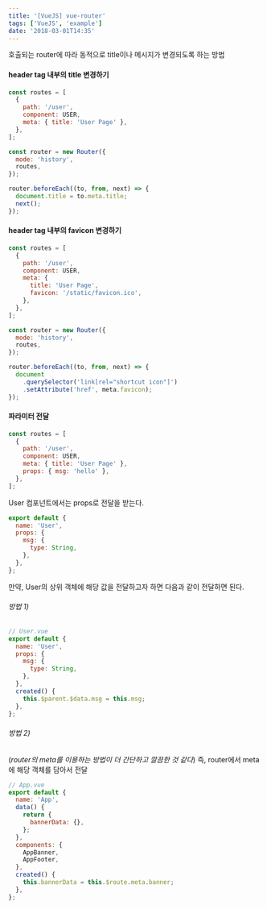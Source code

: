 ```yaml
---
title: '[VueJS] vue-router'
tags: ['VueJS', 'example']
date: '2018-03-01T14:35'
---
```


<!--truncate-->

호출되는 router에 따라 동적으로 title이나 메시지가 변경되도록 하는 방법

#### header tag 내부의 title 변경하기

```javascript
const routes = [
  {
    path: '/user',
    component: USER,
    meta: { title: 'User Page' },
  },
];

const router = new Router({
  mode: 'history',
  routes,
});

router.beforeEach((to, from, next) => {
  document.title = to.meta.title;
  next();
});
```

#### header tag 내부의 favicon 변경하기

```javascript
const routes = [
  {
    path: '/user',
    component: USER,
    meta: {
      title: 'User Page',
      favicon: '/static/favicon.ico',
    },
  },
];

const router = new Router({
  mode: 'history',
  routes,
});

router.beforeEach((to, from, next) => {
  document
    .querySelector('link[rel="shortcut icon"]')
    .setAttribute('href', meta.favicon);
});
```

#### 파라미터 전달

```javascript
const routes = [
  {
    path: '/user',
    component: USER,
    meta: { title: 'User Page' },
    props: { msg: 'hello' },
  },
];
```

User 컴포넌트에서는 props로 전달을 받는다.

```javascript
export default {
  name: 'User',
  props: {
    msg: {
      type: String,
    },
  },
};
```

만약, User의 상위 객체에 해당 값을 전달하고자 하면 다음과 같이 전달하면 된다.

###### 방법 1)

```javascript
// User.vue
export default {
  name: 'User',
  props: {
    msg: {
      type: String,
    },
  },
  created() {
    this.$parent.$data.msg = this.msg;
  },
};
```

###### 방법 2)

(_router의 meta를 이용하는 방법이 더 간단하고 깔끔한 것 같다_)
즉, router에서 meta에 해당 객체를 담아서 전달

```javascript
// App.vue
export default {
  name: 'App',
  data() {
    return {
      bannerData: {},
    };
  },
  components: {
    AppBanner,
    AppFooter,
  },
  created() {
    this.bannerData = this.$route.meta.banner;
  },
};
```
